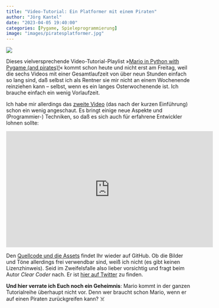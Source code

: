 ```yaml
---
title: "Video-Tutorial: Ein Platformer mit einem Piraten"
author: "Jörg Kantel"
date: "2023-04-05 19:40:00"
categories: [Pygame, Spieleprogrammierung]
image: "images/piratesplatformer.jpg"
---
```


[![](images/piratesplatformer-b.jpg)](https://www.youtube.com/watch?v=KJpP85tnOKg)

Dieses vielversprechende Video-Tutorial-Playlist »[Mario in Python with Pygame (and pirates)!](https://www.youtube.com/playlist?list=PL8ui5HK3oSiGXM2Pc2DahNu1xXBf7WQh-)« kommt schon heute und nicht erst am Freitag, weil die sechs Videos mit einer Gesamtlaufzeit von über neun Stunden einfach so lang sind, daß selbst ich als Rentner sie mir nicht an einem Wochenende reinziehen kann -- selbst, wenn es ein langes Osterwochenende ist. Ich brauche einfach ein wenig Vorlaufzeit.

Ich habe mir allerdings das [zweite Video](https://www.youtube.com/watch?v=YWN8GcmJ-jA) (das nach der kurzen Einführung) schon ein wenig angeschaut. Es bringt einige neue Aspekte und (Programmier-) Techniken, so daß es sich auch für erfahrene Entwickler lohnen sollte:

<iframe width="560" height="315" src="https://www.youtube.com/embed/YWN8GcmJ-jA" title="YouTube video player" frameborder="0" allow="accelerometer; autoplay; clipboard-write; encrypted-media; gyroscope; picture-in-picture; web-share" allowfullscreen></iframe>

Den [Quellcode und die Assets](https://github.com/clear-code-projects/2D-Mario-style-platformer) findet Ihr wieder auf GitHub. Ob die Bilder und Töne allerdings frei verwendbar sind, weiß ich nicht (es gibt keinen Lizenzhinweis). Seid im Zweifelsfalle also lieber vorsichtig und fragt beim Autor *Clear Coder* nach. Er ist [hier auf Twitter](https://twitter.com/clear_coder) zu finden.

**Und hier verrate ich Euch noch ein Geheimnis**: Mario kommt in der ganzen Tutorialreihe überhaupt nicht vor. Denn wer braucht schon Mario, wenn er auf einen Piraten zurückgreifen kann?&nbsp;☠️